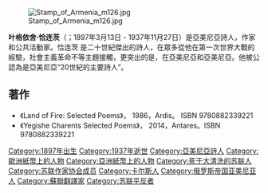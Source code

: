 {{Rough translation|time=2021-08-14T13:01:55+00:00}}
{{expand|time=2015-02-05T20:59:25+00:00}}
[[File:Stamp_of_Armenia_m126.jpg|thumb]]

'''叶格依舍·恰连茨'''（{{Lang-hy|Եղիշե Չարենց}}；1897年3月13日 - 1937年11月27日）是亞美尼亞詩人，作家和公共活動家。恰连茨 是二十世紀傑出的詩人，在眾多從他在第一次世界大戰的經驗，社會主義革命不等主題接觸，更突出的是，在亞美尼亞和亞美尼亞。他被公認為是亞美尼亞“20世紀的主要詩人”。

==著作==
* 《Land of Fire: Selected Poems》， 1986，Ardis。 ISBN 9780882339221
* 《Yegishe Charents Selected Poems》， 2014，Antares。ISBN 9780882339221

{{Authority control}}
[[Category:1897年出生|Category:1897年出生]]
[[Category:1937年逝世|Category:1937年逝世]]
[[Category:亞美尼亞詩人|Category:亞美尼亞詩人]]
[[Category:歐洲紙幣上的人物|Category:歐洲紙幣上的人物]]
[[Category:亞洲紙幣上的人物|Category:亞洲紙幣上的人物]]
[[Category:死于大清洗的苏联人|Category:死于大清洗的苏联人]]
[[Category:苏联作家协会成员|Category:苏联作家协会成员]]
[[Category:卡尔斯人|Category:卡尔斯人]]
[[Category:俄罗斯帝国亚美尼亚人|Category:俄罗斯帝国亚美尼亚人]]
[[Category:蘇聯翻譯家|Category:蘇聯翻譯家]]
[[Category:苏联平反者|Category:苏联平反者]]